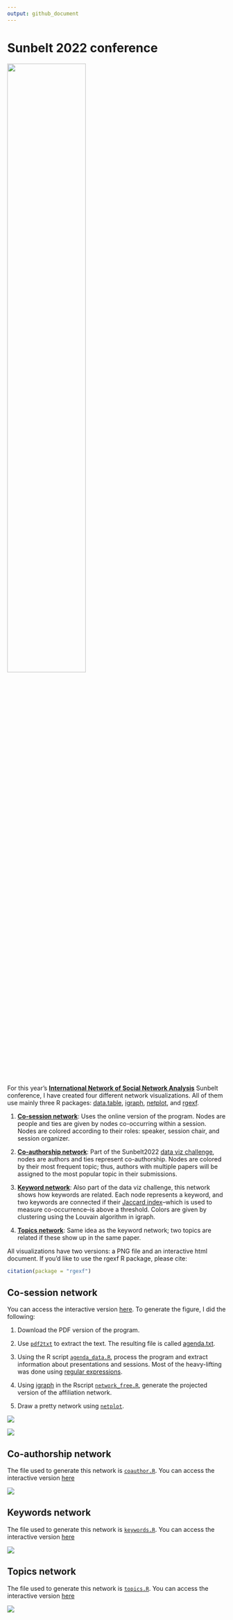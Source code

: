 ```yaml
---
output: github_document
---
```


# Sunbelt 2022 conference

<div align="center">
<img style="width:60%" src="allnets.png">
</div>

For this year's [**International Network of Social Network Analysis**](https://www.insna.org/) Sunbelt conference, I have created four different network visualizations. All of them use mainly three R packages: [data.table](https://cran.r-project.org/package=data.table), [igraph](https://cran.r-project.org/package=igraph), [netplot](https://cran.r-project.org/package=netplot), and [rgexf](https://cran.r-project.org/package=rgexf).

1. [**Co-session network**](#co-session-network): Uses the online version of the program. Nodes are people and ties are given by nodes co-occurring within a session. Nodes are colored according to their roles: speaker, session chair, and session organizer.

2. [**Co-authorship network**](#co-authorship-network): Part of the Sunbelt2022 [data viz challenge](https://github.com/johankoskinen/Sunbelt2022), nodes are authors and ties represent co-authorship. Nodes are colored by their most frequent topic; thus, authors with multiple papers will be assigned to the most popular topic in their submissions.

3. [**Keyword network**](#keywords-network): Also part of the data viz challenge, this network shows how keywords are related. Each node represents a keyword, and two keywords are connected if their [Jaccard index](https://en.wikipedia.org/wiki/Jaccard_index)--which is used to measure co-occurrence--is above a threshold. Colors are given by clustering using the Louvain algorithm in igraph.

4. [**Topics network**](#topics-network): Same idea as the keyword network; two topics are related if these show up in the same paper.

All visualizations have two versions: a PNG file and an interactive html document. If you'd like to use the rgexf R package, please cite:

```r
citation(package = "rgexf")
```

## Co-session network

You can access the interactive version [here](https://gvegayon.github.io/gallery/20220700-sunbelt/gexfjs/). To generate the figure, I did the following:

1. Download the PDF version of the program.

2. Use [`pdf2txt`](https://manpages.ubuntu.com/manpages/xenial/man1/pdf2txt.1.html) to extract the text. The resulting file
is called [agenda.txt](agenda.txt).

3. Using the R script [`agenda_data.R`](agenda_data.R), process the program
and extract information about presentations and sessions. 
Most of the heavy-lifting was done using [regular expressions](https://xkcd.com/208/).

4. Using [igraph](https://cran.r-project.org/package=igraph) in the Rscript [`network_free.R`](network_free.R), generate the projected
version of the affiliation network.

5. Draw a pretty network using [`netplot`](https://cran.r-project.org/package=netplot).

![](network_free.png)

![](network_free_w_legend.png)

## Co-authorship network

The file used to generate this network is [`coauthor.R`](coauthor.R). You can access the interactive version [here](https://gvegayon.github.io/gallery/20220700-sunbelt/coauthor/)

![](coauthor.png)

## Keywords network

The file used to generate this network is [`keywords.R`](keywords.R). You can access the interactive version [here](https://gvegayon.github.io/gallery/20220700-sunbelt/keywords/)

![](keywords.png)

## Topics network

The file used to generate this network is [`topics.R`](topics.R). You can access the interactive version [here](https://gvegayon.github.io/gallery/20220700-sunbelt/topics/)

![](topics.png)